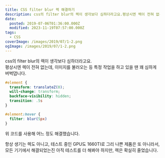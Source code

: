```yaml
---
title: CSS filter blur 렉 해결하기
description: css의 filter blur의 렉이 생각보다 심하더라고요.평상시엔 렉이 전혀 없는데, 이미지를 불러오는 등 특정 작업을 하고 있을 땐 꽤 심하게 버벅댑니다. #element { transform: translateZ(0); will-change: transform; backface-visibility: hidden; transition: .5s } #element:hover { filter: blur(5px) } 위 코드를 사용해 어느 정도 해결했습니다. 항상 생기는 렉도 아니고, 테스트 중인 GPU도 1660TI로 그리 나쁜 제품은 또 아니라서,
date:
  posted: 2019-07-06T01:36:00.000Z
  modified: 2023-11-19T07:57:00.000Z
tags:
  - CSS
coverImage: /images/2019/07/1-2.png
ogImage: /images/2019/07/1-2.png
---
```


css의 filter blur의 렉이 생각보다 심하더라고요.  
평상시엔 렉이 전혀 없는데, 이미지를 불러오는 등 특정 작업을 하고 있을 땐 꽤 심하게 버벅댑니다. 

```css
#element {
  transform: translateZ(0);
  will-change: transform;
  backface-visibility: hidden;
  transition: .5s
}

#element:hover {
  filter: blur(5px)
}
```

위 코드를 사용해 어느 정도 해결했습니다. 

항상 생기는 렉도 아니고, 테스트 중인 GPU도 1660TI로 그리 나쁜 제품은 또 아니라서, 모든 기기에서 해결되었는진 아직 테스트를 더 해봐야 하지만, 렉은 확실히 줄었습니다. 